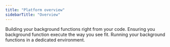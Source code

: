 ```yaml
---
title: "Platform overview"
sidebarTitle: "Overview"
---
```


<Card title="Builder" href="/platform/builder/overview">
  Building your background functions right from your code.
</Card>
<Card title="Scheduler" href="/platform/scheduler/overview">
  Ensuring you background function execute the way you see fit.
</Card>
<Card title="Runner" href="/platform/runner/overview">
  Running your background functions in a dedicated environment.
</Card>
